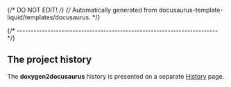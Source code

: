 {/* DO NOT EDIT! */}
{/* Automatically generated from docusaurus-template-liquid/templates/docusaurus. */}

{/* ------------------------------------------------------------------------ */}

## The project history

The **doxygen2docusaurus** history is presented
on a separate [History](/docs/project/history/) page.
